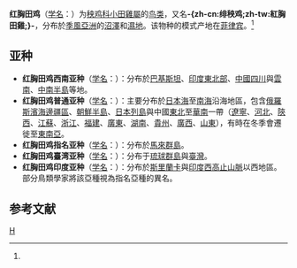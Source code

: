 {{noteTA
|T=zh-cn:红胸田鸡; zh-tw:緋秧雞; 
|1=zh-cn:红胸田鸡; zh-tw:緋秧雞; 
}}
{{speciesbox
| name = 红胸田鸡
| status = LC
| status_system = IUCN3.1
| status_ref = <ref>{{IUCN|id=93365192 |title=''Porzana fusca'' |assessors=[[BirdLife_International|BirdLife International]] |assessor-link=BirdLife International |version=2019.1 |year=2016 |accessdate=1 October 2016}} 数据库資料包含說明此物種被編入無危級別的原因</ref>
| image = Ruddy-breasted Crake (Porzana fusca) in Kolkata I IMG 2677.jpg
| image_width = 250px
| genus = Zapornia
| species = fusca
| authority = ([[卡尔·林奈|Linnaeus]], 1766)<ref name='id1817'>{{cite web| url =http://www.bioinfo.cn/db05/BjdwSpecies.php?action=view&id=1817| title =红胸田鸡| work =《中国动物物种编目数据库》| publisher =中国科学院微生物研究所| author =中国科学院动物研究所| accessdate =2009-04-04| deadurl =yes| archiveurl =https://web.archive.org/web/20160305045058/http://www.bioinfo.cn/db05/BjdwSpecies.php?action=view&id=1817| archivedate =2016-03-05}}</ref>
| synonyms = 
* ''Rallus fuscus''<br /><small>Linnaeus, 1766</small>
}}

'''红胸田鸡'''（[[学名|学名]]：{{lang|la|''Porzana fusca''}}）为[[秧鸡科|秧鸡科]][[小田雞屬|小田雞屬]]的[[鸟类|鸟类]]，又名'''-{zh-cn:绯秧鸡;zh-tw:紅胸田雞;}-'''，分布於[[季風亞洲|季風亞洲]]的[[沼澤|沼澤]]和[[濕地|濕地]]。该物种的模式产地在[[菲律宾|菲律宾]]。<ref name='id1817'/>

== 亚种 ==
* '''红胸田鸡西南亚种'''（[[学名|学名]]：{{lang|la|''Porzana fusca bakeri''}}）：分布於[[巴基斯坦|巴基斯坦]]、[[印度東北部|印度東北部]]、[[中國|中國]][[四川|四川]]與[[雲南|雲南]]、[[中南半島|中南半島]]等地。
* '''红胸田鸡普通亚种'''（[[学名|学名]]：{{lang|la|''Porzana fusca erythrothorax''}}）：主要分布於[[日本海|日本海]]至[[南海|南海]]沿海地區，包含[[俄羅斯|俄羅斯]][[濱海邊疆區|濱海邊疆區]]、[[朝鮮半島|朝鮮半島]]、[[日本列島|日本列島]]與中國[[中國東北|東北]]至[[華南|華南]]一帶（[[遼寧|遼寧]]、[[河北|河北]]、[[陝西|陝西]]、[[江蘇|江蘇]]、[[浙江|浙江]]、[[福建|福建]]、[[廣東|廣東]]、[[湖南|湖南]]、[[貴州|貴州]]、[[廣西|廣西]]、[[山東|山東]]），有時在冬季會遷徙至[[東南亞|東南亞]]。
* '''红胸田鸡指名亚种'''（[[学名|学名]]：{{lang|la|''Porzana fusca fusca''}}）：分布於[[馬來群島|馬來群島]]。
* '''红胸田鸡臺湾亚种'''（[[学名|学名]]：{{lang|la|''Porzana fusca phaeopyga''}}）：分布于[[琉球群島|琉球群島]]與[[臺灣|臺灣]]。
* '''红胸田鸡印度亚种'''（[[学名|学名]]：{{lang|la|''Porzana fusca zeylonica''}}）：分布於[[斯里蘭卡|斯里蘭卡]]與[[印度|印度]][[西高止山脈|西高止山脈]]以西地區。部分鳥類學家將該亞種視為指名亞種的異名。

== 参考文献 ==
{{reflist}}

{{Commons category|Porzana fusca}}
{{Taxonbar|from=Q1076585}}

[[Category:小田鸡属|H]]